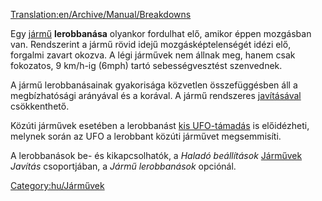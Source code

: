 [[Translation:en/Archive/Manual/Breakdowns]]

Egy [[hu/Manual/Járművek|jármű]] '''lerobbanása''' olyankor fordulhat elő, amikor éppen mozgásban van. Rendszerint a jármű rövid idejű mozgásképtelenségét idézi elő, forgalmi zavart okozva. A légi járművek nem állnak meg, hanem csak fokozatos, 9 km/h-ig (6mph) tartó sebességvesztést szenvednek.

A jármű lerobbanásainak gyakorisága közvetlen összefüggésben áll a megbízhatósági arányával és a korával. A jármű rendszeres [[hu/Manual/Járművek javítása|javításával]] csökkenthető.

Közúti járművek esetében a lerobbanást [[hu/Manual/Katasztrófák#Kis UFO|kis UFO-támadás]] is előidézheti, melynek során az UFO a lerobbant közúti járművet megsemmisíti.

A lerobbanások be- és kikapcsolhatók, a ''Haladó beállítások'' [[hu/Haladó beállítások/Járművek#Javítás|Járművek]] ''Javítás'' csoportjában, a ''Jármű lerobbanások'' opciónál.

[[Category:hu/Járművek]]